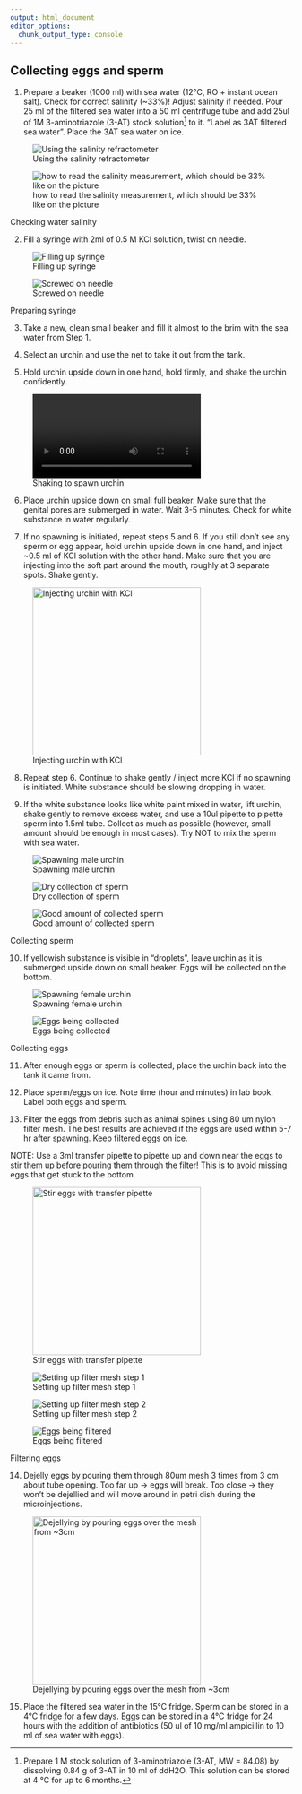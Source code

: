 ```yaml
---
output: html_document
editor_options: 
  chunk_output_type: console
---
```


## Collecting eggs and sperm {.unnumbered}

1. Prepare a beaker (1000 ml) with sea water (12&deg;C, RO + instant ocean salt). Check for correct salinity (~33%)! Adjust salinity if needed. Pour 25 ml of the filtered sea water into a 50 ml centrifuge tube and add 25ul of 1M 3-aminotriazole (3-AT) stock solution^[Prepare 1 M stock solution of 3-aminotriazole (3-AT, MW = 84.08) by dissolving 0.84 g of 3-AT in 10 ml of ddH2O. This solution can be stored at 4 °C for up to 6 months.] to it. “Label as 3AT filtered sea water”. Place the 3AT sea water on ice.

::: {#fig-salinity layout="[40,40]"}

![Using the salinity refractometer](micro_photos/included/salinity_check.jpg){#fig-salinity-filling}

![how to read the salinity measurement, which should be 33% like on the picture](micro_photos/included/33_salinity.jpg){#fig-salinity-checking}

Checking water salinity
:::

2. Fill a syringe with 2ml of 0.5 M KCl solution, twist on needle.

::: {#fig-kcl layout="[40,40]"}

![Filling up syringe](micro_photos/included/filling_syringe.jpg){#fig-filling-syringe}

![Screwed on needle](micro_photos/included/screw_on_needle_KCl.jpg){#fig-srew-needle}

Preparing syringe
:::

3. Take a new, clean small beaker and fill it almost to the brim with the sea water from Step 1.

4. Select an urchin and use the net to take it out from the tank.

5. Hold urchin upside down in one hand, hold firmly, and shake the urchin confidently. 

![Shaking to spawn urchin](micro_photos/included/shaking_for_spawning.mp4){width=300}


6. Place urchin upside down on small full beaker. Make sure that the genital pores are submerged in water. Wait 3-5 minutes. Check for white substance in water regularly. 

7. If no spawning is initiated, repeat steps 5 and 6. If you still don't see any sperm or egg appear, hold urchin upside down in one hand, and inject ~0.5 ml of KCl solution with the other hand. Make sure that you are injecting into the soft part around the mouth, roughly at 3 separate spots. Shake gently.

![Injecting urchin with KCl](micro_photos/included/kcl_injection.jpg){width=300}

8. Repeat step 6. Continue to shake gently / inject more KCl if no spawning is initiated. White substance should be slowing dropping in water.

9. If the white substance looks like white paint mixed in water, lift urchin, shake gently to remove excess water, and use a 10ul pipette to pipette sperm into 1.5ml tube. Collect as much as possible (however, small amount should be enough in most cases). Try NOT to mix the sperm with sea water.

::: {#fig-sperm layout="[40,40,40]"}

![Spawning male urchin](micro_photos/included/male_spawning.jpg){#fig-male1}

![Dry collection of sperm](micro_photos/included/sperm_dry_collection.jpg){#fig-male2}

![Good amount of collected sperm](micro_photos/included/collected_sperm.jpg){#fig-male3}

Collecting sperm
:::

10. If yellowish substance is visible in “droplets”, leave urchin as it is, submerged upside down on small beaker. Eggs will be collected on the bottom.

::: {#fig-eggs layout="[40,40]"}

![Spawning female urchin](micro_photos/included/female_spawining.jpg){#fig-female1}

![Eggs being collected](micro_photos/included/female_spawining2.jpg){#fig-female2}

Collecting eggs
:::

11. After enough eggs or sperm is collected, place the urchin back into the tank it came from.

12. Place sperm/eggs on ice. Note time (hour and minutes) in lab book. Label both eggs and sperm.

13. Filter the eggs from debris such as animal spines using 80 um nylon filter mesh. The best results are achieved if the eggs are used within 5-7 hr after spawning. Keep filtered eggs on ice. 

NOTE: Use a 3ml transfer pipette to pipette up and down near the eggs to stir them up before pouring them through the filter! This is to avoid missing eggs that get stuck to the bottom.

![Stir eggs with transfer pipette](micro_photos/included/stir_eggs.jpg){width=300}

::: {#fig-filtering layout="[40,40,40]"}

![Setting up filter mesh step 1](micro_photos/included/filter_on_tube.jpg){#fig-filtering1}

![Setting up filter mesh step 2](micro_photos/included/filter_on_tube2.jpg){#fig-filtering2}

![Eggs being filtered](micro_photos/included/filter_eggs.jpg){#fig-filtering3}

Filtering eggs
:::

14. Dejelly eggs by pouring them through 80um mesh 3 times from 3 cm about tube opening. Too far up -> eggs will break. Too close -> they won’t be dejellied and will move around in petri dish during the microinjections.


![Dejellying by pouring eggs over the mesh from ~3cm](micro_photos/included/dejellying.jpg){width=300}

15. Place the filtered sea water in the 15&deg;C fridge. Sperm can be stored in a 4&deg;C fridge for a few days. Eggs can be stored in a 4&deg;C fridge for 24 hours with the addition of antibiotics (50 ul of 10 mg/ml ampicillin to 10 ml of sea water with eggs).

